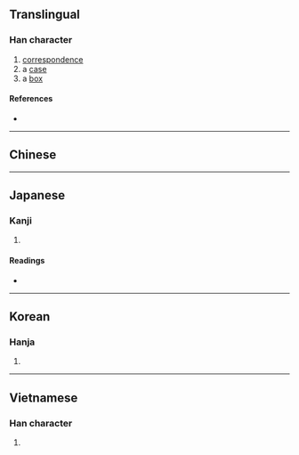 {{character info/new}}
==Translingual==

===Han character===
{{Han char|rn=31|rad=囗|as=07|sn=10|four=|canj=NIWJ|ids=⿱龴⿴囗𢆉}}

# [[correspondence]]
# a [[case]]
# a [[box]]

====References====
* {{Han ref|kx=0219.020|dkj=04776|dj=0446.240|hdz=10720.050|uh=5705|ud=22277}}

----

==Chinese==
{{zh-see|函|v}}
----

==Japanese==

===Kanji===
{{ja-kanji|grade=|rs=囗07}}

# {{defn|lang=ja|sort=囗07}}

====Readings====
* {{ja-readings|on=[[かん]] (kan), [[ごん]] (gon)|kun=[[あご]] (ago), [[ふくむ]] (fukumu)}}

----

==Korean==

===Hanja===
{{ko-hanja|hangeul=함|rv=ham|mr=ham}}

# {{defn|lang=ko|sort=囗07}}

----

==Vietnamese==

===Han character===
{{vi-hantu|hàm|rs=囗07}}

# {{defn|lang=vi}}